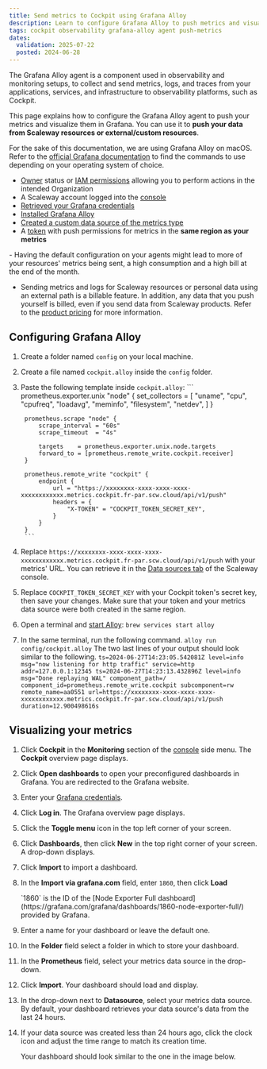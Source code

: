 ```yaml
---
title: Send metrics to Cockpit using Grafana Alloy
description: Learn to configure Grafana Alloy to push metrics and visualize them in your Grafana dashboard with this step-by-step tutorial.
tags: cockpit observability grafana-alloy agent push-metrics
dates:
  validation: 2025-07-22
  posted: 2024-06-28
---
```





The Grafana Alloy agent is a component used in observability and monitoring setups, to collect and send metrics, logs, and traces from your applications, services, and infrastructure to observability platforms, such as Cockpit.

This page explains how to configure the Grafana Alloy agent to push your metrics and visualize them in Grafana. You can use it to **push your data from Scaleway resources or external/custom resources**.

For the sake of this documentation, we are using Grafana Alloy on macOS. Refer to the [official Grafana documentation](https://grafana.com/docs/alloy/latest/get-started/) to find the commands to use depending on your operating system of choice.

<Requirements />

  - [Owner](/iam/concepts/#owner) status or [IAM permissions](/iam/concepts/#permission) allowing you to perform actions in the intended Organization
  - A Scaleway account logged into the [console](https://console.scaleway.com)
  - [Retrieved your Grafana credentials](/cockpit/how-to/retrieve-grafana-credentials/)
  - [Installed Grafana Alloy](https://grafana.com/docs/alloy/latest/get-started/install/)
  - [Created a custom data source of the metrics type](/cockpit/how-to/create-external-data-sources/)
  - A [token](/cockpit/how-to/create-token/) with push permissions for metrics in the **same region as your metrics**

<Message type="important">
 - Having the default configuration on your agents might lead to more of your resources' metrics being sent, a high consumption and a high bill at the end of the month.

 - Sending metrics and logs for Scaleway resources or personal data using an external path is a billable feature. In addition, any data that you push yourself is billed, even if you send data from Scaleway products. Refer to the [product pricing](https://www.scaleway.com/en/pricing/?tags=available,managedservices-observability-cockpit) for more information.
</Message>

## Configuring Grafana Alloy

1. Create a folder named `config` on your local machine.
2. Create a file named `cockpit.alloy` inside the `config` folder.
3. Paste the following template inside `cockpit.alloy`:
        ```
        prometheus.exporter.unix "node" {
            set_collectors = [
                "uname",
                "cpu",
                "cpufreq",
                "loadavg",
                "meminfo",
                "filesystem",
                "netdev",
            ]
        }

        prometheus.scrape "node" {
            scrape_interval = "60s"
            scrape_timeout  = "4s"

            targets    = prometheus.exporter.unix.node.targets
            forward_to = [prometheus.remote_write.cockpit.receiver]
        }

        prometheus.remote_write "cockpit" {
            endpoint {
                url = "https://xxxxxxxx-xxxx-xxxx-xxxx-xxxxxxxxxxxx.metrics.cockpit.fr-par.scw.cloud/api/v1/push"
                headers = {
                    "X-TOKEN" = "COCKPIT_TOKEN_SECRET_KEY",
                }
            }
        }
        ```
3. Replace `https://xxxxxxxx-xxxx-xxxx-xxxx-xxxxxxxxxxxx.metrics.cockpit.fr-par.scw.cloud/api/v1/push` with your metrics' URL. You can retrieve it in the [Data sources tab](https://console.scaleway.com/cockpit/dataSource) of the Scaleway console.
4. Replace `COCKPIT_TOKEN_SECRET_KEY` with your Cockpit token's secret key, then save your changes.
        <Message type="important">
          Make sure that your token and your metrics data source were both created in the same region.
        </Message>
5. Open a terminal and [start Alloy](https://grafana.com/docs/alloy/latest/get-started/run/):
        ```
        brew services start alloy
        ```
6. In the same terminal, run the following command.
        ```
        alloy run config/cockpit.alloy
        ```
        The two last lines of your output should look similar to the following.
        ```
        ts=2024-06-27T14:23:05.542081Z level=info msg="now listening for http traffic" service=http addr=127.0.0.1:12345
        ts=2024-06-27T14:23:13.432896Z level=info msg="Done replaying WAL" component_path=/ component_id=prometheus.remote_write.cockpit subcomponent=rw remote_name=aa0551 url=https://xxxxxxxx-xxxx-xxxx-xxxx-xxxxxxxxxxxx.metrics.cockpit.fr-par.scw.cloud/api/v1/push duration=12.900498616s
        ```

## Visualizing your metrics

1. Click **Cockpit** in the **Monitoring** section of the [console](https://console.scaleway.com/) side menu. The **Cockpit** overview page displays.
2. Click **Open dashboards** to open your preconfigured dashboards in Grafana. You are redirected to the Grafana website.
3. Enter your [Grafana credentials](/cockpit/how-to/retrieve-grafana-credentials/).
4. Click **Log in**. The Grafana overview page displays.
5. Click the **Toggle menu** icon in the top left corner of your screen.
6. Click **Dashboards**, then click **New** in the top right corner of your screen. A drop-down displays.
7. Click **Import** to import a dashboard.
8. In the **Import via grafana.com** field, enter `1860`, then click **Load**

    <Message type="note">
      `1860` is the ID of the [Node Exporter Full dashboard](https://grafana.com/grafana/dashboards/1860-node-exporter-full/) provided by Grafana.
    </Message>

9. Enter a name for your dashboard or leave the default one.
10. In the **Folder** field select a folder in which to store your dashboard.
11. In the **Prometheus** field, select your metrics data source in the drop-down.
12. Click **Import**. Your dashboard should load and display.
13. In the drop-down next to **Datasource**, select your metrics data source. By default, your dashboard retrieves your data source's data from the last 24 hours.
    <Lightbox image={AlloyDatasource} alt="" />
14. If your data source was created less than 24 hours ago, click the clock icon and adjust the time range to match its creation time.

    Your dashboard should look similar to the one in the image below.

    <Lightbox image={AlloyDashboard} alt="" />
